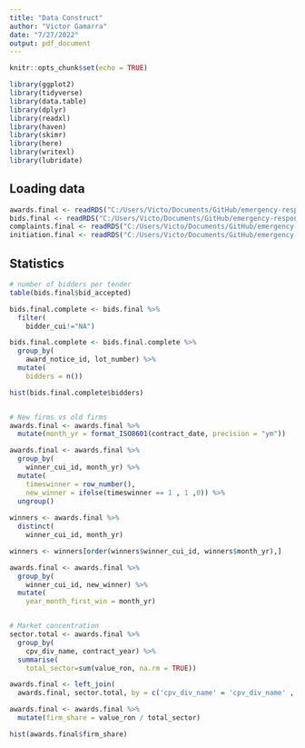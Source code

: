 ```yaml
---
title: "Data Construct"
author: "Victor Gamarra"
date: "7/27/2022"
output: pdf_document
---
```


```r
knitr::opts_chunk$set(echo = TRUE)
```


```r
library(ggplot2)
library(tidyverse)
library(data.table)
library(dplyr)
library(readxl)
library(haven)
library(skimr)
library(here)
library(writexl)
library(lubridate)

```


## Loading data

```r

awards.final <- readRDS("C:/Users/Victo/Documents/GitHub/emergency-response-procurement/02-R/4-datasets/1-raw/awards_data.Rda")
bids.final <- readRDS("C:/Users/Victo/Documents/GitHub/emergency-response-procurement/02-R/4-datasets/1-raw/bids_data.Rda")
complaints.final <- readRDS("C:/Users/Victo/Documents/GitHub/emergency-response-procurement/02-R/4-datasets/1-raw/complaints_data.Rda")
initiation.final <- readRDS("C:/Users/Victo/Documents/GitHub/emergency-response-procurement/02-R/4-datasets/1-raw/initiation_data.Rda")

```


## Statistics

```r

# number of bidders per tender
table(bids.final$bid_accepted)

bids.final.complete <- bids.final %>% 
  filter(
    bidder_cui!="NA")

bids.final.complete <- bids.final.complete %>% 
  group_by(
    award_notice_id, lot_number) %>% 
  mutate(
    bidders = n())

hist(bids.final.complete$bidders)


# New firms vs old firms
awards.final <- awards.final %>% 
  mutate(month_yr = format_ISO8601(contract_date, precision = "ym"))

awards.final <- awards.final %>% 
  group_by(
    winner_cui_id, month_yr) %>% 
  mutate(
    timeswinner = row_number(),
    new_winner = ifelse(timeswinner == 1 , 1 ,0)) %>% 
  ungroup()
  
winners <- awards.final %>% 
  distinct(
    winner_cui_id, month_yr)

winners <- winners[order(winners$winner_cui_id, winners$month_yr),]

awards.final <- awards.final %>% 
  group_by(
    winner_cui_id, new_winner) %>% 
  mutate(
    year_month_first_win = month_yr)


# Market concentration 
sector.total <- awards.final %>% 
  group_by(
    cpv_div_name, contract_year) %>% 
  summarise(
    total_sector=sum(value_ron, na.rm = TRUE))

awards.final <- left_join(
  awards.final, sector.total, by = c('cpv_div_name' = 'cpv_div_name' , 'contract_year' = 'contract_year')) 

awards.final <- awards.final %>% 
  mutate(firm_share = value_ron / total_sector)

hist(awards.final$firm_share)

```


